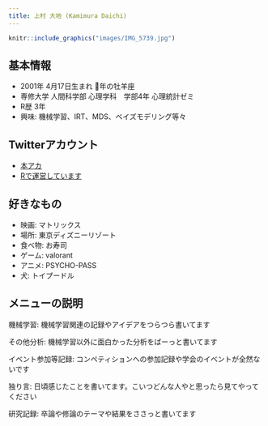 ```yaml
---
title: 上村 大地 (Kamimura Daichi)
---
```


```r
knitr::include_graphics("images/IMG_5739.jpg")
```

## 基本情報
- 2001年 4月17日生まれ 🐍年の牡羊座
- 専修大学 人間科学部 心理学科　学部4年 心理統計ゼミ
- R歴 3年
- 興味: 機械学習、IRT、MDS、ベイズモデリング等々

## Twitterアカウント
- [本アカ](https://twitter.com/mutate99331080)
- [Rで運営しています](https://twitter.com/r_r79565293)


## 好きなもの
- 映画: マトリックス
- 場所: 東京ディズニーリゾート
- 食べ物: お寿司
- ゲーム: valorant
- アニメ: PSYCHO-PASS
- 犬: トイプードル

## メニューの説明

機械学習: 機械学習関連の記録やアイデアをつらつら書いてます

その他分析: 機械学習以外に面白かった分析をばーっと書いてます 

イベント参加等記録: コンペティションへの参加記録や学会のイベントが全然ないです 

独り言: 日頃感じたことを書いてます。こいつどんな人やと思ったら見てやってください

研究記録: 卒論や修論のテーマや結果をささっと書いてます



